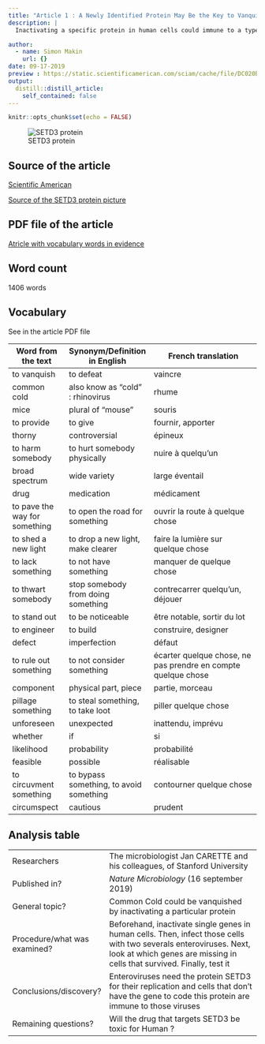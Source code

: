 ```yaml
---
title: "Article 1 : A Newly Identified Protein May Be the Key to Vanquishing the Common Cold"
description: |
  Inactivating a specific protein in human cells could immune to a type of viruses

author:
  - name: Simon Makin
    url: {}
date: 09-17-2019
preview : https://static.scientificamerican.com/sciam/cache/file/DC020B9F-C8B4-44D4-B0F1DB5DD3C5DB4B_source.jpg?w=590&h=800&A7826A59-A55D-4ED5-AB2696D9C8BFC714
output:
  distill::distill_article:
    self_contained: false
---
```


```r
knitr::opts_chunk$set(echo = FALSE)

```

![SETD3 protein](https://static.scientificamerican.com/sciam/cache/file/DC020B9F-C8B4-44D4-B0F1DB5DD3C5DB4B_source.jpg?w=590&h=800&A7826A59-A55D-4ED5-AB2696D9C8BFC714)

## Source of the article

[Scientific American](https://www.scientificamerican.com/article/a-newly-identified-protein-may-be-the-key-to-vanquishing-the-common-cold/)

[Source of the SETD3 protein picture](https://static.scientificamerican.com/sciam/cache/file/DC020B9F-C8B4-44D4-B0F1DB5DD3C5DB4B_source.jpg?w=590&h=800&A7826A59-A55D-4ED5-AB2696D9C8BFC714)

## PDF file of the article

[Atricle with vocabulary words in evidence](http://localhost:8787/file_show?path=%2Fmedia%2Fsf_shared%2Fprojects%2Flouis-simon-blog%2F_posts%2F2019-10-02-nom-de-votre-article%2Ffile_show.pdf)



## Word count

1406 words

## Vocabulary 

See in the article PDF file

| Word from the text | Synonym/Definition in English | French translation |
|-------|---------|--------------|
| to vanquish | to defeat | vaincre |
| common cold | also know as "cold" : rhinovirus | rhume |
| mice  | plural of "mouse"  | souris |
| to provide  | to give| fournir, apporter |
| thorny | controversial  | épineux |
|  to harm somebody |  to hurt somebody physically | nuire à quelqu'un |
| broad spectrum  | wide variety  | large éventail |
| drug | medication | médicament |
| to pave the way for something | to open the road for something | ouvrir la route à quelque chose |
| to shed a new light | to drop a new light, make clearer | faire la lumière sur quelque chose |
| to lack something | to not have something | manquer de quelque chose |
| to thwart somebody | stop somebody from doing something | contrecarrer quelqu'un, déjouer |
| to stand out | to be noticeable | être notable, sortir du lot |
| to engineer | to build | construire, designer |
| defect | imperfection | défaut |
| to rule out something | to not consider something | écarter quelque chose, ne pas prendre en compte quelque chose |
| component | physical part, piece | partie, morceau |
| pillage something | to steal something, to take loot | piller quelque chose |
| unforeseen | unexpected | inattendu, imprévu |
| whether | if | si |
| likelihood | probability | probabilité |
| feasible | possible | réalisable |
| to circuvment something | to bypass something, to avoid something | contourner quelque chose |
| circumspect | cautious | prudent |




## Analysis table 

|                              |                                                                     |
| ---------------------------- | ------------------------------------------------------------------- |
| Researchers                  | The microbiologist Jan CARETTE and his colleagues, of Stanford University                        |
| Published in?                | *Nature Microbiology* (16 september 2019)                                                       |
| General topic?               |  Common Cold could be vanquished by inactivating a particular protein                      |
| Procedure/what was examined? | Beforehand, inactivate single genes in human cells. Then, infect those cells with two severals enteroviruses. Next, look at which genes are missing in cells that survived. Finally, test it |
| Conclusions/discovery?       |  Enteroviruses need the protein SETD3 for their replication and cells that don't have the gene to code this protein are immune to those viruses      |
| Remaining questions?         | Will the drug that targets SETD3 be toxic for Human ? |




